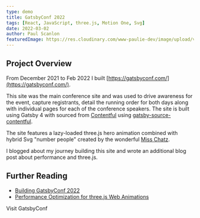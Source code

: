 ```yaml
---
type: demo
title: GatsbyConf 2022
tags: [React, JavaScript, three.js, Motion One, Svg]
date: 2022-03-02
author: Paul Scanlon
featuredImage: https://res.cloudinary.com/www-paulie-dev/image/upload/v1660310310/paulie.dev/2022/03/gatsby-conf-2022_x5uljs.jpg
---
```


## Project Overview

From December 2021 to Feb 2022 I built [https://gatsbyconf.com/](https://gatsbyconf.com/).

This site was the main conference site and was used to drive awareness for the event, capture registrants, detail the
running order for both days along with individual pages for each of the conference speakers. The site is built using
Gatsby 4 with sourced from [Contentful](https://www.contentful.com/) using
[gatsby-source-contentful](https://www.gatsbyjs.com/plugins/gatsby-source-contentful/).

<YouTube youTubeId="Q6OqDrNavaU" />

The site features a lazy-loaded three.js hero animation combined with hybrid Svg "number people" created by the
wonderful [Miss Chatz](https://miss-chatz.com/gatsby-power-in-numbers).

I blogged about my journey building this site and wrote an additional blog post about performance and three.js.

## Further Reading

- [Building GatsbyConf 2022](https://www.gatsbyjs.com/blog/building-gatsbyconf-2022/)
- [Performance Optimization for three.js Web Animations](https://www.gatsbyjs.com/blog/performance-optimization-for-three-js-web-animations)

<MarkdownCtaLink href="https://gatsbyconf.com/">Visit GatsbyConf</MarkdownCtaLink>
